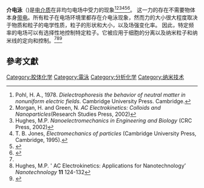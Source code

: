 {{Expand English|Dielectrophoresis}}
'''介电泳'''（{{lang-en|'''Dielectrophoresis'''或'''DEP'''}})是[[介電質|电介质]]在非均匀电场中受力的现象<ref name=Pohl>Pohl, H. A., 1978. ''Dielectrophoresis the behavior of neutral matter in nonuniform electric fields''. Cambridge University Press. Cambridge.</ref><ref name=Morgan>Morgan, H. and Green, N. ''AC Electrokinetics: Colloids and Nanoparticles''(Research Studies Press, 2002)</ref><ref name="Hughes">Hughes, M.P. ''Nanoelectromechanics in Engineering and Biology'' (CRC Press, 2002)</ref><ref name="Jones">T. B. Jones, ''Electromechanics of particles'' (Cambridge University Press, Cambridge, 1995).</ref><ref name=Kirby>{{cite book| author=Kirby, B.J.| title=Micro- and Nanoscale Fluid Mechanics: Transport in Microfluidic Devices.| url=http://www.kirbyresearch.com/textbook| year=2010| publisher=Cambridge University Press| isbn=978-0-521-11903-0| access-date=2013-12-23| archive-date=2019-04-28| archive-url=https://web.archive.org/web/20190428234717/http://www.kirbyresearch.com/textbook/| dead-url=no}}</ref><ref name=Chang>{{cite book | author=Chang, H.C. and Yao, L. | title=Electrokinetically Driven Microfluidics and Nanofluidics | year= 2009}}</ref>。
这一力的存在不需要物体本身[[電荷|带电]]。所有粒子在电场环境里都存在介电泳现象，然而力的大小很大程度取决于物质和粒子的电学性质，粒子的形状和大小，以及场强变化率。 因此，特定频率的电场可以有选择性地控制特定粒子。它被应用于细胞的分离以及纳米粒子和纳米线的定向和控制。<ref name=Morgan/><ref name=Hughes2>Hughes, M.P. ' AC Electrokinetics: Applications for Nanotechnology’ ''Nanotechnology'' '''11''' 124-132</ref><ref>{{Cite web |url=http://nanotechweb.org/articles/journal/5/10/2/1 |title=存档副本 |access-date=2013-12-23 |archive-url=https://web.archive.org/web/20070522224736/http://nanotechweb.org/articles/journal/5/10/2/1 |archive-date=2007-05-22 |dead-url=yes }}</ref>
== 參考文獻 ==
<references/>

[[Category:胶体化学|Category:胶体化学]]
[[Category:電泳|Category:電泳]]
[[Category:分析化学|Category:分析化学]]
[[Category:纳米技术|Category:纳米技术]]
{{chem-stub}}